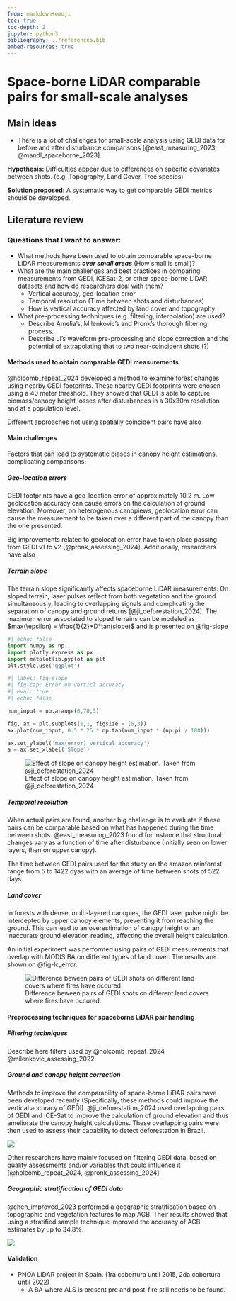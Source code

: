 ```yaml
---
from: markdown+emoji
toc: true
toc-depth: 2
jupyter: python3
bibliography: ../references.bib
embed-resources: true
---
```


# Space-borne LiDAR comparable pairs for small-scale analyses

## Main ideas

-   There is a lot of challenges for small-scale analysis using GEDI data for before and after disturbance comparisons [@east_measuring_2023; @mandl_spaceborne_2023].

:::{layout-ncol="2"}

**Hypothesis:** Difficulties appear due to differences on specific covariates between shots. (e.g. Topography, Land Cover, Tree species)

**Solution proposed:** A systematic way to get comparable GEDI metrics should be developed.

:::

## Literature review

### Questions that I want to answer:

-   What methods have been used to obtain comparable space-borne LiDAR measurements ***over small areas*** (How small is small)?
-   What are the main challenges and best practices in comparing measurements from GEDI, ICESat-2, or other space-borne LiDAR datasets and how do researchers deal with them?
    -   Vertical accuracy, geo-location error
    -   Temporal resolution (Time between shots and disturbances)
    -   How is vertical accuracy affected by land cover and topography.
-   What pre-processing techniques (e.g. filtering, interpolation) are used?
    -   Describe Amelia's, Milenkovic's and Pronk's thorough filtering process.
    -   Describe Ji's waveform pre-processing and slope correction and the potential of extrapolating that to two near-coincident shots (?)

#### Methods used to obtain comparable GEDI measurements

@holcomb_repeat_2024 developed a method to examine forest changes using nearby GEDI footprints. These nearby GEDI footprints were chosen using a 40 meter threshold. They showed that GEDI is able to capture biomass/canopy height losses after disturbances in a 30x30m resolution and at a population level.

Different approaches not using spatially coincident pairs have also 

#### Main challenges

Factors that can lead to systematic biases in canopy height estimations, complicating comparisons:

##### Geo-location errors

GEDI footprints have a geo-location error of approximately 10.2 m. Low geolocation accuracy can cause errors on the calculation of ground elevation. Moreover, on heterogenous canopiews, geolocation error can cause the measurement to be taken over a different part of the canopy than the one presented.

Big improvements related to geolocation error have taken place passing from GEDI v1 to v2 [@pronk_assessing_2024]. Additionally, researchers have also 

##### Terrain slope 

The terrain slope significantly affects spaceborne LiDAR measurements. On sloped terrain, laser pulses reflect from both vegetation and the ground simultaneously, leading to overlapping signals and complicating the separation of canopy and ground returns [@ji_deforestation_2024]. The maximum error associated to sloped terrains can be modeled as $max(\epsilon) = \frac{1}{2}*D*tan(slope)$ and is presented on @fig-slope

```python
#| echo: false
import numpy as np
import plotly.express as px
import matplotlib.pyplot as plt
plt.style.use('ggplot')
```

```python
#| label: fig-slope
#| fig-cap: Error on verticl accuracy
#| eval: true
#| echo: false

num_input = np.arange(0,70,5)

fig, ax = plt.subplots(1,1, figsize = (6,3))
ax.plot(num_input, 0.5 * 25 * np.tan(num_input * (np.pi / 180)))

ax.set_ylabel('max(error) vertical accuracy')
a = ax.set_xlabel('Slope')
```

![Effect of slope on canopy height estimation. Taken from @ji_deforestation_2024](https://ars.els-cdn.com/content/image/1-s2.0-S1569843224002152-gr14.jpg){#fig-homoforest}

##### Temporal resolution

When actual pairs are found, another big challenge is to evaluate if these pairs can be comparable based on what has happened during the time between shots. @east_measuring_2023 found for instance that structural changes vary as a function of time after disturbance (Initially seen on lower layers, then on upper canopy).

The time between GEDI pairs used for the study on the amazon rainforest range from 5 to 1422 dyas with an average of time between shots of 522 days.

##### Land cover

In forests with dense, multi-layered canopies, the GEDI laser pulse might be intercepted by upper canopy elements, preventing it from reaching the ground. This can lead to an overestimation of canopy height or an inaccurate ground elevation reading, affecting the overall height calculation.

An initial experiment was performed using pairs of GEDI measurements that overlap with MODIS BA on different types of land cover. The results are shown on @fig-lc_error.

![Difference beween pairs of GEDI shots on different land covers where fires have occured.](../LC_vertical_error.png){#fig-lc_error}

#### Preprocessing techniques for spaceborne LiDAR pair handling

##### Filtering techniques

Describe here filters used by @holcomb_repeat_2024 @milenkovic_assessing_2022.

##### Ground and canopy height correction

Methods to improve the comparability of space-borne LiDAR pairs have been developed recently (Specifically, these methods could improve the vertical accuracy of GEDI). @ji_deforestation_2024 used overlapping pairs of GEDI and ICE-Sat to improve the calculation of ground elevation and thus ameliorate the canopy height calculations. These overlapping pairs were then used to assess their capability to detect deforestation in Brazil.

![](https://ars.els-cdn.com/content/image/1-s2.0-S1569843224002152-gr3_lrg.jpg)

Other researchers have mainly focused on filtering GEDI data, based on quality assessments and/or variables that could influence it [@holcomb_repeat_2024, @pronk_assessing_2024]

##### Geographic stratification of GEDI data

@chen_improved_2023 performed a geographic stratification based on topographic and vegetation features to map AGB. Their results showed that using a stratified sample technique improved the accuracy of AGB estimates by up to 34.8%.

![](https://www.mdpi.com/remotesensing/remotesensing-15-02625/article_deploy/html/images/remotesensing-15-02625-g007.png)

#### Validation

-   PNOA LiDAR project in Spain. (1ra cobertura until 2015, 2da cobertura until 2022)
    - A BA where ALS is present pre and post-fire still needs to be found.